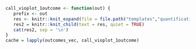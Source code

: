 ```{r, results = "asis"}

call_vioplot_1outcome <- function(out) {
   prefix <- out
   res <- knitr::knit_expand(file = file.path("templates","quantification","ipspine_quantification_20230327_analyses_template_vioplot_1outcome.Rmd"), out = out, prefix = prefix)
   res2 = knitr::knit_child(text = res, quiet = TRUE)
   cat(res2, sep = '\n')
}
cache = lapply(outcomes_vec, call_vioplot_1outcome)
```
